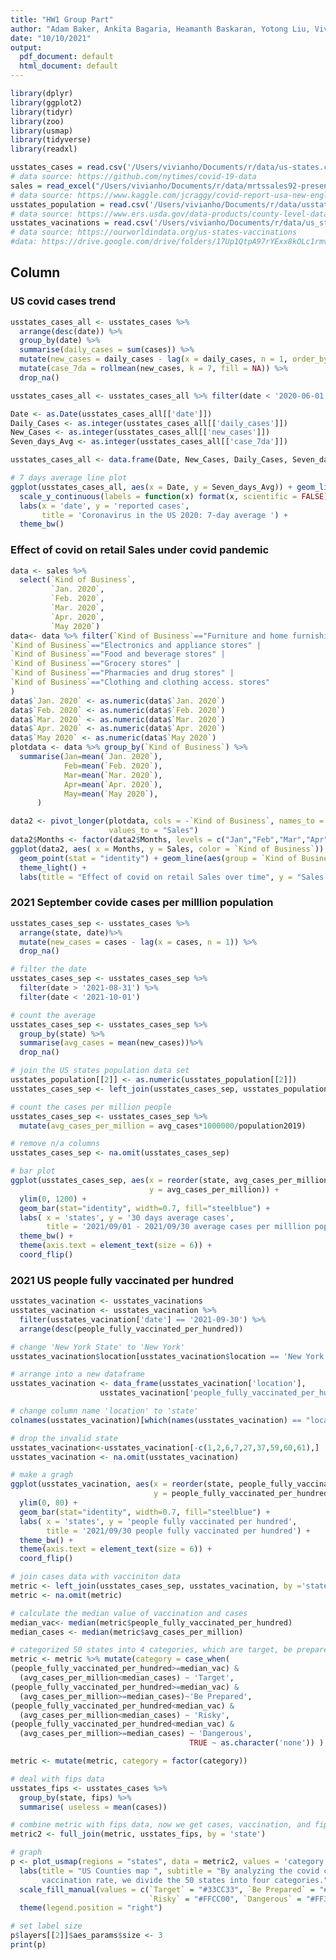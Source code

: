 ```yaml
---
title: "HW1 Group Part"
author: "Adam Baker, Ankita Bagaria, Heamanth Baskaran, Yotong Liu, Vivian Ho"
date: "10/10/2021"
output:
  pdf_document: default
  html_document: default
---
```



```r
library(dplyr)
library(ggplot2)
library(tidyr)
library(zoo)     
library(usmap)
library(tidyverse)
library(readxl)

usstates_cases = read.csv('/Users/vivianho/Documents/r/data/us-states.csv')
# data source: https://github.com/nytimes/covid-19-data
sales = read_excel("/Users/vivianho/Documents/r/data/mrtssales92-present.xls")
# data source: https://www.kaggle.com/jcraggy/covid-report-usa-new-england-thailand
usstates_population = read.csv('/Users/vivianho/Documents/r/data/usstatepopulation.csv')
# data source: https://www.ers.usda.gov/data-products/county-level-data-sets/
usstates_vacinations = read.csv('/Users/vivianho/Documents/r/data/us_state_vaccinations.csv')
# data source: https://ourworldindata.org/us-states-vaccinations
#data: https://drive.google.com/drive/folders/17Up1QtpA97rYExx8kOLc1rmvNx_Q2Kaa?usp=sharing
```

Column {data-width=500}
-----------------------------------------------------------------------
### US covid cases trend

```r

usstates_cases_all <- usstates_cases %>%
  arrange(desc(date)) %>% 
  group_by(date) %>% 
  summarise(daily_cases = sum(cases)) %>% 
  mutate(new_cases = daily_cases - lag(x = daily_cases, n = 1, order_by = date)) %>%
  mutate(case_7da = rollmean(new_cases, k = 7, fill = NA)) %>%
  drop_na()

usstates_cases_all <- usstates_cases_all %>% filter(date < '2020-06-01')

Date <- as.Date(usstates_cases_all[['date']])
Daily_Cases <- as.integer(usstates_cases_all[['daily_cases']])
New_Cases <- as.integer(usstates_cases_all[['new_cases']])
Seven_days_Avg <- as.integer(usstates_cases_all[['case_7da']])

usstates_cases_all <- data.frame(Date, New_Cases, Daily_Cases, Seven_days_Avg)

# 7 days average line plot 
ggplot(usstates_cases_all, aes(x = Date, y = Seven_days_Avg)) + geom_line() + 
  scale_y_continuous(labels = function(x) format(x, scientific = FALSE)) +
  labs(x = 'date', y = 'reported cases', 
       title = 'Coronavirus in the US 2020: 7-day average ') +
  theme_bw() 

```

### Effect of covid on retail Sales under covid pandemic
```r
data <- sales %>% 
  select(`Kind of Business`,
         `Jan. 2020`,
         `Feb. 2020`,
         `Mar. 2020`,
         `Apr. 2020`,
         `May 2020`)
data<- data %>% filter(`Kind of Business`=="Furniture and home furnishings stores" | 
`Kind of Business`=="Electronics and appliance stores" |
`Kind of Business`=="Food and beverage stores" |
`Kind of Business`=="Grocery stores" |
`Kind of Business`=="Pharmacies and drug stores" |
`Kind of Business`=="Clothing and clothing access. stores" 
)
data$`Jan. 2020` <- as.numeric(data$`Jan. 2020`)
data$`Feb. 2020` <- as.numeric(data$`Feb. 2020`)
data$`Mar. 2020` <- as.numeric(data$`Mar. 2020`)
data$`Apr. 2020` <- as.numeric(data$`Apr. 2020`)
data$`May 2020` <- as.numeric(data$`May 2020`)
plotdata <- data %>% group_by(`Kind of Business`) %>%
  summarise(Jan=mean(`Jan. 2020`),
            Feb=mean(`Feb. 2020`),
            Mar=mean(`Mar. 2020`),
            Apr=mean(`Apr. 2020`),
            May=mean(`May 2020`),
      )

data2 <- pivot_longer(plotdata, cols = -`Kind of Business`, names_to = "Months", 
                      values_to = "Sales") 
data2$Months <- factor(data2$Months, levels = c("Jan","Feb","Mar","Apr","May"))
ggplot(data2, aes( x = Months, y = Sales, color = `Kind of Business`)) + 
  geom_point(stat = "identity") + geom_line(aes(group = `Kind of Business`)) + 
  theme_light() + 
  labs(title = "Effect of covid on retail Sales over time", y = "Sales in millions")

```

### 2021 September covide cases per milllion population
```r
usstates_cases_sep <- usstates_cases %>%
  arrange(state, date)%>% 
  mutate(new_cases = cases - lag(x = cases, n = 1)) %>%
  drop_na()

# filter the date
usstates_cases_sep <- usstates_cases_sep %>%
  filter(date > '2021-08-31') %>%
  filter(date < '2021-10-01') 

# count the average 
usstates_cases_sep <- usstates_cases_sep %>%
  group_by(state) %>%
  summarise(avg_cases = mean(new_cases))%>%
  drop_na()

# join the US states population data set
usstates_population[[2]] <- as.numeric(usstates_population[[2]])
usstates_cases_sep <- left_join(usstates_cases_sep, usstates_population, by = 'state')

# count the cases per million people
usstates_cases_sep <- usstates_cases_sep %>% 
  mutate(avg_cases_per_million = avg_cases*1000000/population2019)

# remove n/a columns
usstates_cases_sep <- na.omit(usstates_cases_sep)

# bar plot
ggplot(usstates_cases_sep, aes(x = reorder(state, avg_cases_per_million),  
                               y = avg_cases_per_million)) + 
  ylim(0, 1200) + 
  geom_bar(stat="identity", width=0.7, fill="steelblue") + 
  labs( x = 'states', y = '30 days average cases', 
        title = '2021/09/01 - 2021/09/30 average cases per milllion population') +
  theme_bw() +
  theme(axis.text = element_text(size = 6)) +
  coord_flip()
```

### 2021 US people fully vaccinated per hundred
```r
usstates_vacination <- usstates_vacinations
usstates_vacination <- usstates_vacination %>%
  filter(usstates_vacination['date'] == '2021-09-30') %>%
  arrange(desc(people_fully_vaccinated_per_hundred))

# change 'New York State' to 'New York'
usstates_vacination$location[usstates_vacination$location == 'New York State'] <- 'New York'

# arrange into a new dataframe
usstates_vacination <- data_frame(usstates_vacination['location'],
                    usstates_vacination['people_fully_vaccinated_per_hundred'])

# change column name 'location' to 'state'
colnames(usstates_vacination)[which(names(usstates_vacination) == "location")] <- "state"

# drop the invalid state
usstates_vacination<-usstates_vacination[-c(1,2,6,7,27,37,59,60,61),]
usstates_vacination <- na.omit(usstates_vacination)

# make a gragh
ggplot(usstates_vacination, aes(x = reorder(state, people_fully_vaccinated_per_hundred), 
                                y = people_fully_vaccinated_per_hundred)) + 
  ylim(0, 80) + 
  geom_bar(stat="identity", width=0.7, fill="steelblue") + 
  labs( x = 'states', y = 'people fully vaccinated per hundred', 
        title = '2021/09/30 people fully vaccinated per hundred') +
  theme_bw() +
  theme(axis.text = element_text(size = 6)) +
  coord_flip()

```



```r
# join cases data with vacciniton data
metric <- left_join(usstates_cases_sep, usstates_vacination, by ='state')
metric <- na.omit(metric)

# calculate the median value of vaccination and cases
median_vac<- median(metric$people_fully_vaccinated_per_hundred)
median_cases <- median(metric$avg_cases_per_million)

# categorized 50 states into 4 categories, which are target, be prepared, risky, and dangerous
metric <- metric %>% mutate(category = case_when(
(people_fully_vaccinated_per_hundred>=median_vac) & 
  (avg_cases_per_million<median_cases) ~ 'Target',
(people_fully_vaccinated_per_hundred>=median_vac) & 
  (avg_cases_per_million>=median_cases)~'Be Prepared',
(people_fully_vaccinated_per_hundred<median_vac) & 
  (avg_cases_per_million<median_cases) ~ 'Risky',
(people_fully_vaccinated_per_hundred<median_vac) & 
  (avg_cases_per_million>=median_cases) ~ 'Dangerous',
                                        TRUE ~ as.character('none')) )

metric <- mutate(metric, category = factor(category))

# deal with fips data
usstates_fips <- usstates_cases %>%
  group_by(state, fips) %>%
  summarise( useless = mean(cases))

# combine metric with fips data, now we get cases, vaccination, and fips together in a dataframe
metric2 <- full_join(metric, usstates_fips, by = 'state')

# graph
p <- plot_usmap(regions = "states", data = metric2, values = 'category', labels = TRUE) + 
  labs(title = "US Counties map ", subtitle = "By analyzing the covid cases and 
       vaccination rate, we divide the 50 states into four categories.") + 
  scale_fill_manual(values = c(`Target` = "#33CC33", `Be Prepared` = "#0066FF", 
                               `Risky` = "#FFCC00", `Dangerous` = "#FF3333"), name = "category") + 
  theme(legend.position = "right")

# set label size
p$layers[[2]]$aes_params$size <- 3
print(p)

```


